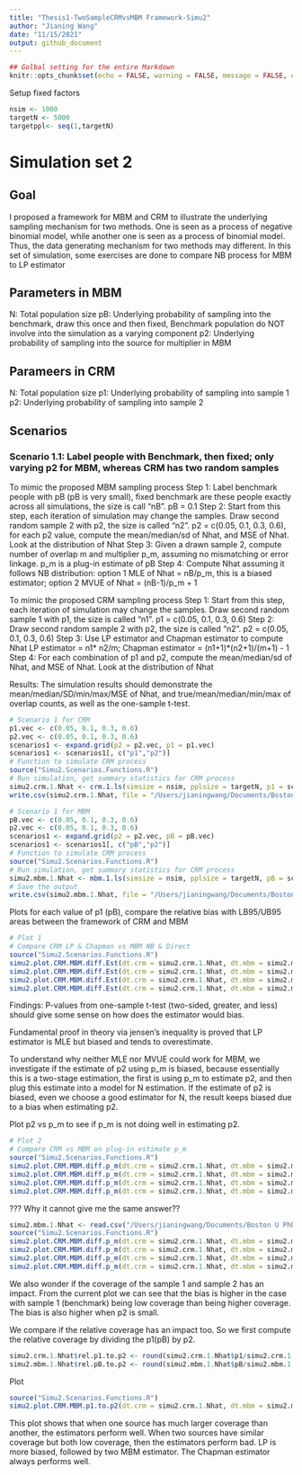 ```yaml
---
title: "Thesis1-TwoSampleCRMvsMBM Framework-Simu2"
author: "Jianing Wang"
date: "11/15/2021"
output: github_document
---
```


```r
## Golbal setting for the entire Markdown
knitr::opts_chunk$set(echo = FALSE, warning = FALSE, message = FALSE, error = FALSE)
```

Setup fixed factors
```r
nsim <- 1000
targetN <- 5000
targetppl<- seq(1,targetN)
```

# Simulation set 2

## Goal
I proposed a framework for MBM and CRM to illustrate the underlying sampling mechanism for two methods. One is seen as a process of negative binomial model, while another one is seen as a process of binomial model. Thus, the data generating mechanism for two methods may different. In this set of simulation, some exercises are done to compare NB process for MBM to LP estimator

## Parameters in MBM
N: Total population size
pB: Underlying probability of sampling into the benchmark, draw this once and then fixed, Benchmark population do NOT involve into the simulation as a varying component
p2: Underlying probability of sampling into the source for multiplier in MBM

## Parameers in CRM
N: Total population size
p1: Underlying probability of sampling into sample 1
p2: Underlying probability of sampling into sample 2

## Scenarios
### Scenario 1.1: Label people with Benchmark, then fixed; only varying p2 for MBM, whereas CRM has two random samples
To mimic the proposed MBM sampling process
Step 1: Label benchmark people with pB (pB is very small), fixed benchmark are these people exactly across all simulations, the size is call "nB". pB = 0.1
Step 2: Start from this step, each iteration of simulation may change the samples. Draw second random sample 2 with p2, the size is called "n2". p2 = c(0.05, 0.1, 0.3, 0.6), for each p2 value, compute the mean/median/sd of Nhat, and MSE of Nhat. Look at the distribution of Nhat
Step 3: Given a drawn sample 2, compute number of overlap m and multiplier p_m, assuming no mismatching or error linkage. p_m is a plug-in estimate of pB
Step 4: Compute Nhat assuming it follows NB distribution: option 1 MLE of Nhat = nB/p_m, this is a biased estimator; option 2 MVUE of Nhat = (nB-1)/p_m + 1

To mimic the proposed CRM sampling process
Step 1: Start from this step, each iteration of simulation may change the samples. Draw second random sample 1 with p1, the size is called "n1". p1 = c(0.05, 0.1, 0.3, 0.6)
Step 2: Draw second random sample 2 with p2, the size is called "n2". p2 = c(0.05, 0.1, 0.3, 0.6)
Step 3: Use LP estimator and Chapman estimator to compute Nhat
LP estimator = n1* n2/m; Chapman estimator = (n1+1)*(n2+1)/(m+1) - 1
Step 4: For each combination of p1 and p2, compute the mean/median/sd of Nhat, and MSE of Nhat. Look at the distribution of Nhat

Results:
The simulation results should demonstrate the mean/median/SD/min/max/MSE of Nhat, and true/mean/median/min/max of overlap counts, as well as the one-sample t-test.

```r
# Scenario 1 for CRM
p1.vec <- c(0.05, 0.1, 0.3, 0.6)
p2.vec <- c(0.05, 0.1, 0.3, 0.6)
scenarios1 <- expand.grid(p2 = p2.vec, p1 = p1.vec)
scenarios1 <- scenarios1[, c("p1","p2")]
# Function to simulate CRM process
source("Simu2.Scenarios.Functions.R")
# Run simulation, get summary statistics for CRM process
simu2.crm.1.Nhat <- crm.1.ls(simsize = nsim, pplsize = targetN, p1 = scenarios1$p1, p2 = scenarios1$p2)
write.csv(simu2.crm.1.Nhat, file = "/Users/jianingwang/Documents/Boston U PhD/___My Dissertation___/Work2_IndirectEst/_ThesisWork1-TwoSampleMBMvsCRM/Work1-Simulation/Simulation Framework/Outputs/ResultTb/simu2.crm.1.Nhat.csv", row.names = FALSE)
```

```r
# Scenario 1 for MBM
pB.vec <- c(0.05, 0.1, 0.3, 0.6)
p2.vec <- c(0.05, 0.1, 0.3, 0.6)
scenarios1 <- expand.grid(p2 = p2.vec, pB = pB.vec)
scenarios1 <- scenarios1[, c("pB","p2")]
# Function to simulate CRM process
source("Simu2.Scenarios.Functions.R")
# Run simulation, get summary statistics for CRM process
simu2.mbm.1.Nhat <- mbm.1.ls(simsize = nsim, pplsize = targetN, pB = scenarios1$pB, p2 = scenarios1$p2)
# Save the output
write.csv(simu2.mbm.1.Nhat, file = "/Users/jianingwang/Documents/Boston U PhD/___My Dissertation___/Work2_IndirectEst/_ThesisWork1-TwoSampleMBMvsCRM/Work1-Simulation/Simulation Framework/Outputs/ResultTb/simu2.mbm.1.Nhat.csv", row.names = FALSE)
```

Plots for each value of p1 (pB), compare the relative bias with LB95/UB95 areas between the framework of CRM and MBM
```r
# Plot 1
# Compare CRM LP & Chapman vs MBM NB & Direct
source("Simu2.Scenarios.Functions.R")
simu2.plot.CRM.MBM.diff.Est(dt.crm = simu2.crm.1.Nhat, dt.mbm = simu2.mbm.1.Nhat, p1_pB = p1.vec[1])
simu2.plot.CRM.MBM.diff.Est(dt.crm = simu2.crm.1.Nhat, dt.mbm = simu2.mbm.1.Nhat, p1_pB = p1.vec[2])
simu2.plot.CRM.MBM.diff.Est(dt.crm = simu2.crm.1.Nhat, dt.mbm = simu2.mbm.1.Nhat, p1_pB = p1.vec[3])
simu2.plot.CRM.MBM.diff.Est(dt.crm = simu2.crm.1.Nhat, dt.mbm = simu2.mbm.1.Nhat, p1_pB = p1.vec[4])
```
Findings:
P-values from one-sample t-test (two-sided, greater, and less) should give some sense on how does the estimator would bias.

Fundamental proof in theory via jensen's inequality is proved that LP estimator is MLE but biased and tends to overestimate.

To understand why neither MLE nor MVUE could work for MBM, we investigate if the estimate of p2 using p_m is biased, because essentially this is a two-stage estimation, the first is using p_m to estimate p2, and then plug this estimate into a model for N estimation. If the estimate of p2 is biased, even we choose a good estimator for N, the result keeps biased due to a bias when estimating p2.

Plot p2 vs p_m to see if p_m is not doing well in estimating p2.
```r
# Plot 2
# Compare CRM vs MBM on plug-in estimate p_m
source("Simu2.Scenarios.Functions.R")
simu2.plot.CRM.MBM.diff.p_m(dt.crm = simu2.crm.1.Nhat, dt.mbm = simu2.mbm.1.Nhat, p1_pB = p1.vec[1])
simu2.plot.CRM.MBM.diff.p_m(dt.crm = simu2.crm.1.Nhat, dt.mbm = simu2.mbm.1.Nhat, p1_pB = p1.vec[2])
simu2.plot.CRM.MBM.diff.p_m(dt.crm = simu2.crm.1.Nhat, dt.mbm = simu2.mbm.1.Nhat, p1_pB = p1.vec[3])
simu2.plot.CRM.MBM.diff.p_m(dt.crm = simu2.crm.1.Nhat, dt.mbm = simu2.mbm.1.Nhat, p1_pB = p1.vec[4])
```

??? Why it cannot give me the same answer??
```r
simu2.mbm.1.Nhat <- read.csv("/Users/jianingwang/Documents/Boston U PhD/___My Dissertation___/Work2_IndirectEst/_ThesisWork1-TwoSampleMBMvsCRM/Work1-Simulation/Simulation Framework/Outputs/ResultTb/GoldStandard/simu2.mbm.1.Nhat.csv")
source("Simu2.Scenarios.Functions.R")
simu2.plot.CRM.MBM.diff.p_m(dt.crm = simu2.crm.1.Nhat, dt.mbm = simu2.mbm.1.Nhat, p1_pB = p1.vec[1])
simu2.plot.CRM.MBM.diff.p_m(dt.crm = simu2.crm.1.Nhat, dt.mbm = simu2.mbm.1.Nhat, p1_pB = p1.vec[2])
simu2.plot.CRM.MBM.diff.p_m(dt.crm = simu2.crm.1.Nhat, dt.mbm = simu2.mbm.1.Nhat, p1_pB = p1.vec[3])
simu2.plot.CRM.MBM.diff.p_m(dt.crm = simu2.crm.1.Nhat, dt.mbm = simu2.mbm.1.Nhat, p1_pB = p1.vec[4])

```




We also wonder if the coverage of the sample 1 and sample 2 has an impact. From the current plot we can see that the bias is higher in the case with sample 1 (benchmark) being low coverage than being higher coverage. The bias is also higher when p2 is small.

We compare if the relative coverage has an impact too. So we first compute the relative coverage by dividing the p1(pB) by p2.

```r
simu2.crm.1.Nhat$rel.p1.to.p2 <- round(simu2.crm.1.Nhat$p1/simu2.crm.1.Nhat$p2,digits = 3)
simu2.mbm.1.Nhat$rel.pB.to.p2 <- round(simu2.mbm.1.Nhat$pB/simu2.mbm.1.Nhat$p2,digits = 3)
```

Plot
```r
source("Simu2.Scenarios.Functions.R")
simu2.plot.CRM.MBM.p1.to.p2(dt.crm = simu2.crm.1.Nhat, dt.mbm = simu2.mbm.1.Nhat)
```

This plot shows that when one source has much larger coverage than another, the estimators perform well. When two sources have similar coverage but both low coverage, then the estimators perform bad. LP is more biased, followed by two MBM estimator. The Chapman estimator always performs well.

